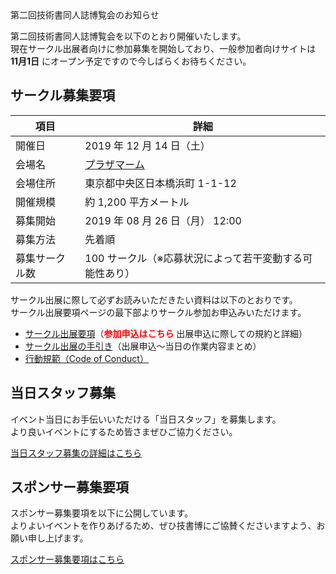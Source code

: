 
<SEO title="第二回技術書同人誌博覧会のお知らせ" />

<SectionHeader text="NEXT EVENT" pageHeader>
  第二回技術書同人誌博覧会のお知らせ
</SectionHeader>

<MdxContainer>

第二回技術書同人誌博覧会を以下のとおり開催いたします。<br/>
現在サークル出展者向けに参加募集を開始しており、一般参加者向けサイトは **11月1日** にオープン予定ですので今しばらくお待ちください。<br/>

## サークル募集要項

項目 | 詳細
---- | ----
開催日 | 2019 年 12 月 14 日（土）
会場名 | [プラザマーム](http://www.plazamaam.com/)
会場住所 | 東京都中央区日本橋浜町 1-1-12
開催規模 | 約 1,200 平方メートル
募集開始 | 2019 年 08 月 26 日（月） 12:00
募集方法 | 先着順
募集サークル数 | 100 サークル（※応募状況によって若干変動する可能性あり）

サークル出展に際して必ずお読みいただきたい資料は以下のとおりです。<br/>
サークル出展要項ページの最下部よりサークル参加お申込みいただけます。<br/>

- [サークル出展要項](https://esa-pages.io/p/sharing/13039/posts/16/eef77d23431caad54852.html)（<font color="#ff0000">**参加申込はこちら**</font> 出展申込に際しての規約と詳細）
- [サークル出展の手引き](https://esa-pages.io/p/sharing/13039/posts/17/b94c6f164d6264cc7790.html)（出展申込～当日の作業内容まとめ）
- [行動規範（Code of Conduct）](https://esa-pages.io/p/sharing/13039/posts/13/4c6fe5c0f58bb4fb32cd.html)

## 当日スタッフ募集

イベント当日にお手伝いいただける「当日スタッフ」を募集します。<br/>
より良いイベントにするため皆さまぜひご協力ください。<br/>

<a class="button primary" href="https://esa-pages.io/p/sharing/13039/posts/51/69d8a6ea1cfac9cc16f9.html" target="_blank">当日スタッフ募集の詳細はこちら</a>

## スポンサー募集要項

スポンサー募集要項を以下に公開しています。<br/>
よりよいイベントを作りあげるため、ぜひ技書博にご協賛くださいますよう、お願い申し上げます。<br/>

[スポンサー募集要項はこちら](https://drive.google.com/open?id=1KaDVB-Jun2nr1lXSnh13FXnBxp48oBx6)

</MdxContainer>
